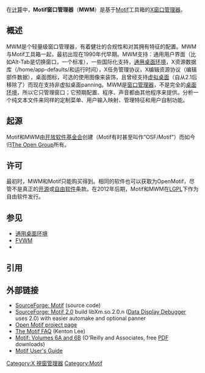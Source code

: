 {{Infobox Software
| name = Motif Window Manager
| screenshot = File:Debian Motif MWM Default.png
| caption = MWM运行在[[Debian|Debian]] [[GNU|GNU]]/[[Linux|Linux]]上
| developer = The Open Group
| latest_release_version = 2.3.8
| latest_release_date = {{release date and age|2017|12|5}}
| operating_system = [[类Unix|类Unix]]
| genre = [[窗口管理器|窗口管理器]]
| license = [[GNU_LGPL|GNU LGPL]]<ref>{{cite web|url=https://motif.ics.com|title=Motif Released as Open Source Software Under LGPL v2.1|accessdate=2020-12-09|archive-date=2020-11-12|archive-url=https://web.archive.org/web/20201112013443/https://motif.ics.com/|dead-url=no}}</ref>
| website = {{URL|motif.ics.com}}
}}

在[[计算_(计算机科学)|计算]]中，'''Motif窗口管理器'''（'''MWM'''）是基于[[Motif|Motif]]工具箱的[[X窗口管理器|X窗口管理器]]。

==概述==
MWM是个轻量级窗口管理器，有着健壮的合规性和对其拥有特征的配置。MWM与Motif工具箱一起，最初出现在1990年代早期。MWM支持：通用用户界面（比如Alt-Tab是切换窗口，一个标准），一些国际化支持，[[CDE|通用桌面环境]]，X资源数据库（/home/app-defaults/和运行时间），X任务管理协议，X编辑资源协议（编辑部件数据），桌面图标，可选的使用图像来装饰，且曾经支持[[虚拟桌面|虚拟桌面]]（自从2.1后移除了）而现在支持非虚拟桌面panning。MWM是[[窗口管理器|窗口管理器]]，不是完全的[[桌面环境|桌面环境]]，所以它只管理窗口；它预期配置、程序、声音都由其他程序来提供。分析一个纯文本文件来同样的定制菜单、用户输入映射、管理特征和用户自制功能。

==起源==
Motif和MWM由[[开放软件基金会|开放软件基金会]]创建（Motif有时甚至叫作“OSF/Motif”）而如今归[[The_Open_Group|The Open Group]]所有。

==许可==
最初时，MWM和Motif只能购买得到。相同的软件也可以获取为OpenMotif，尽管不是真正的[[开源软件|开源]]或[[自由软件|自由软件]]条款。在2012年后期，Motif和MWM在[[LGPL|LGPL]]下作为自由软件发行。

==参见==
*[[CDE|通用桌面环境]]
*[[FVWM|FVWM]]
*{{en-link|虚拟用户环境|Visual User Environment}}

==引用==
{{reflist|2}}

==外部链接==
*[http://sourceforge.net/projects/motif/ SourceForge: Motif]{{Wayback|url=http://sourceforge.net/projects/motif/ |date=20201101044315 }} (source code)
*[http://sourceforge.net/projects/motif250/ SourceForge: Motif 2.0]{{Wayback|url=http://sourceforge.net/projects/motif250/ |date=20190404003449 }} build libXm.so.2.0.n ([[Data_Display_Debugger|Data Display Debugger]] uses 2.0) with easier automake and optional panner
*[https://web.archive.org/web/20060630105316/http://www.openmotif.org/ Open Motif project page]
*[http://www.rahul.net/kenton/mfaq.html The Motif FAQ]{{Wayback|url=http://www.rahul.net/kenton/mfaq.html |date=20200202161949 }} (Kenton Lee)
*[http://www.oreilly.com/openbook/motif/ Motif: Volumes 6A and 6B]{{Wayback|url=http://www.oreilly.com/openbook/motif/ |date=20200621135819 }} (O'Reilly and Associates, free [[Portable_Document_Format|PDF]] downloads)
*[https://web.archive.org/web/20140530071110/http://www.s-and-b.ru/syshlp/motif_guide/MotifUserGuide/TOC.html Motif User's Guide]

{{X desktop environments and window managers}}

[[Category:X_視窗管理器|Category:X 視窗管理器]]
[[Category:Motif|Category:Motif]]